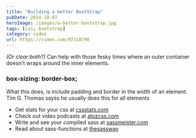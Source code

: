 ```yaml
---
title: "Building a better BootStrap"
pubDate: 2014-10-07
heroImage: /images/a-better-bootstrap.jpg
tags: [css, bootstrap]
category: video
url: https://vimeo.com/97318798
---
```


_(Or clear:both?)_ Can help with those fesky times where an outer container doesn't wraps around the inner elements.

### box-sizing: border-box;

What this does, is include padding and border in the width of an element. Tim G. Thomas sayss he usually does this for all elements

- Get stats for your css at [cssstats.com](http://www.cssstats.com/#/)
- Check out video podcasts at [atozcss.com](http://atozcss.com)
- Write and see your compiled sass at [sassmeister.com](http://sassmeister.com)
- Read about sass-functions at [thesassway](http://thesassway.com/intermediate/if-for-each-while)
